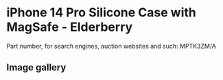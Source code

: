 # iPhone 14 Pro Silicone Case with MagSafe - Elderberry

Part number, for search engines, auction websites and such: MPTK3ZM/A

## Image gallery

<div style={{ width: "768px" }}>
  <GalleryComponent
    images={[
      {
        original: "/everysource/MPTK3",
        thumbnail: "/everypreview/MPTK3",
      },
      {
        original: "/everysource/MPTK3_AV1",
        thumbnail: "/everypreview/MPTK3_AV1",
      },
      {
        original: "/everysource/MPTK3_AV2",
        thumbnail: "/everypreview/MPTK3_AV2",
      },
      {
        original: "/everysource/MPTK3_AV3",
        thumbnail: "/everypreview/MPTK3_AV3",
      },
      {
        original: "/everysource/MPTK3_AV4",
        thumbnail: "/everypreview/MPTK3_AV4",
      },
      {
        original: "/everysource/MPTK3_AV5",
        thumbnail: "/everypreview/MPTK3_AV5",
      }
    ]}
  />
</div>